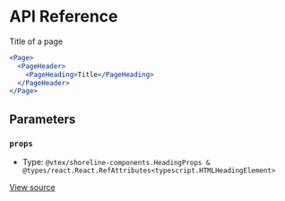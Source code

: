 # API Reference

Title of a page

```jsx
<Page>
  <PageHeader>
    <PageHeading>Title</PageHeading>
  </PageHeader>
</Page>
```

## Parameters

### `props`

- Type: `@vtex/shoreline-components.HeadingProps & @types/react.React.RefAttributes<typescript.HTMLHeadingElement>`

[View source](https://github.com/vtex/shoreline/blob/cb52b41e3/packages/components/src/page/page-heading.tsx#L15)
